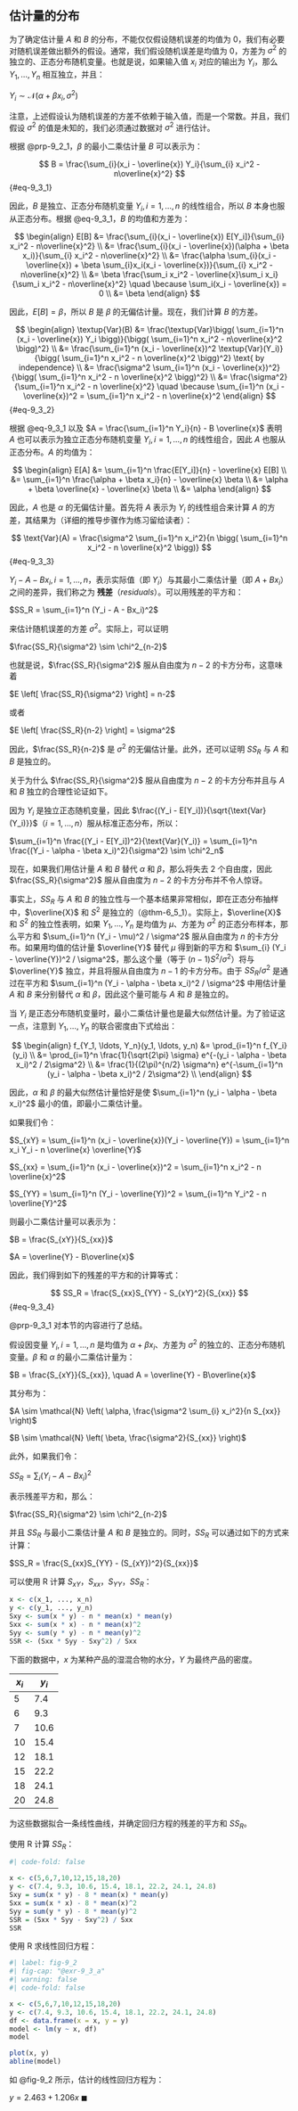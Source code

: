 ## 估计量的分布
为了确定估计量 $A$ 和 $B$ 的分布，不能仅仅假设随机误差的均值为 0，我们有必要对随机误差做出额外的假设。通常，我们假设随机误差是均值为 0，方差为 $\sigma^2$ 的独立的、正态分布随机变量。也就是说，如果输入值 $x_i$ 对应的输出为 $Y_i$，那么 $Y_1, \ldots, Y_n$ 相互独立，并且：

$Y_i \sim \mathcal{N}(\alpha + \beta x_i, \sigma^2)$

注意，上述假设认为随机误差的方差不依赖于输入值，而是一个常数。并且，我们假设 $\sigma^2$ 的值是未知的，我们必须通过数据对 $\sigma^2$ 进行估计。

根据 @prp-9_2_1，$\beta$ 的最小二乘估计量 $B$ 可以表示为：

$$
B = \frac{\sum_{i}(x_i - \overline{x}) Y_i}{\sum_{i} x_i^2 - n\overline{x}^2}
$$ {#eq-9_3_1}

因此，$B$ 是独立、正态分布随机变量 $Y_i, i = 1, \ldots, n$ 的线性组合，所以 $B$ 本身也服从正态分布。根据 @eq-9_3_1，$B$ 的均值和方差为：

$$
\begin{align}
E[B] &= \frac{\sum_{i}(x_i - \overline{x}) E[Y_i]}{\sum_{i} x_i^2 - n\overline{x}^2} \\
&= \frac{\sum_{i}(x_i - \overline{x})(\alpha + \beta x_i)}{\sum_{i} x_i^2 - n\overline{x}^2} \\
&= \frac{\alpha \sum_{i}(x_i - \overline{x}) + \beta \sum_{i}x_i(x_i - \overline{x})}{\sum_{i} x_i^2 - n\overline{x}^2} \\
&= \beta \frac{\sum_i x_i^2 - \overline{x}\sum_i x_i}{\sum_i x_i^2 - n\overline{x}^2} \quad \because \sum_i(x_i - \overline{x}) = 0 \\
&= \beta
\end{align}
$$

因此，$E[B] = \beta$，所以 $B$ 是 $\beta$ 的无偏估计量。现在，我们计算 $B$ 的方差。

$$
\begin{align}
\textup{Var}(B) &= \frac{\textup{Var}\bigg( \sum_{i=1}^n (x_i - \overline{x}) Y_i \bigg)}{\bigg( \sum_{i=1}^n x_i^2 - n\overline{x}^2 \bigg)^2} \\
&= \frac{\sum_{i=1}^n (x_i - \overline{x})^2 \textup{Var}(Y_i)}{\bigg( \sum_{i=1}^n x_i^2 - n \overline{x}^2 \bigg)^2} \text{ by independence} \\
&= \frac{\sigma^2 \sum_{i=1}^n (x_i - \overline{x})^2}{\bigg( \sum_{i=1}^n x_i^2 - n \overline{x}^2 \bigg)^2} \\
&= \frac{\sigma^2}{\sum_{i=1}^n x_i^2 - n \overline{x}^2} \quad \because \sum_{i=1}^n (x_i - \overline{x})^2 = \sum_{i=1}^n x_i^2 - n \overline{x}^2
\end{align}
$$ {#eq-9_3_2}

根据 @eq-9_3_1 以及 $A = \frac{\sum_{i=1}^n Y_i}{n} - B \overline{x}$ 表明 $A$ 也可以表示为独立正态分布随机变量 $Y_i, i = 1, \ldots, n$ 的线性组合，因此 $A$ 也服从正态分布。$A$ 的均值为：

$$
\begin{align}
E[A] &= \sum_{i=1}^n \frac{E[Y_i]}{n} - \overline{x} E[B] \\
&= \sum_{i=1}^n \frac{\alpha + \beta x_i}{n} - \overline{x} \beta \\
&= \alpha + \beta \overline{x} - \overline{x} \beta \\
&= \alpha
\end{align}
$$ 

因此，$A$ 也是 $\alpha$ 的无偏估计量。首先将 $A$ 表示为 $Y_i$ 的线性组合来计算 $A$ 的方差，其结果为（详细的推导步骤作为练习留给读者）：

$$
\text{Var}(A) = \frac{\sigma^2 \sum_{i=1}^n x_i^2}{n \bigg( \sum_{i=1}^n x_i^2 - n \overline{x}^2 \bigg)}
$$ {#eq-9_3_3}

$Y_i - A - Bx_i, i = 1, \ldots, n$，表示实际值（即 $Y_i$）与其最小二乘估计量（即 $A + Bx_i$）之间的差异，我们称之为 **残差**（*residuals*）。可以用残差的平方和：

$SS_R = \sum_{i=1}^n (Y_i - A - Bx_i)^2$

来估计随机误差的方差 $\sigma^2$。实际上，可以证明

$\frac{SS_R}{\sigma^2} \sim \chi^2_{n-2}$

也就是说，$\frac{SS_R}{\sigma^2}$ 服从自由度为 $n-2$ 的卡方分布，这意味着

$E \left[ \frac{SS_R}{\sigma^2} \right] = n-2$

或者

$E \left[ \frac{SS_R}{n-2} \right] = \sigma^2$

因此，$\frac{SS_R}{n-2}$ 是 $\sigma^2$ 的无偏估计量。此外，还可以证明 $SS_R$ 与 $A$ 和 $B$ 是独立的。

::: {.callout-tip title="备注"}
关于为什么 $\frac{SS_R}{\sigma^2}$ 服从自由度为 $n-2$ 的卡方分布并且与 $A$ 和 $B$ 独立的合理性论证如下。

因为 $Y_i$ 是独立正态随机变量，因此 $\frac{(Y_i - E[Y_i])}{\sqrt{\text{Var}(Y_i)}}$（$i = 1, \ldots, n$）服从标准正态分布，所以：

$\sum_{i=1}^n \frac{(Y_i - E[Y_i])^2}{\text{Var}(Y_i)} = \sum_{i=1}^n \frac{(Y_i - \alpha - \beta x_i)^2}{\sigma^2} \sim \chi^2_n$

现在，如果我们用估计量 $A$ 和 $B$ 替代 $\alpha$ 和 $\beta$，那么将失去 2 个自由度，因此 $\frac{SS_R}{\sigma^2}$ 服从自由度为 $n-2$ 的卡方分布并不令人惊讶。

事实上，$SS_R$ 与 $A$ 和 $B$ 的独立性与一个基本结果非常相似，即在正态分布抽样中，$\overline{X}$ 和 $S^2$ 是独立的（@thm-6_5_1）。实际上，$\overline{X}$ 和 $S^2$ 的独立性表明，如果 $Y_1, \ldots, Y_n$ 是均值为 $\mu$、方差为 $\sigma^2$ 的正态分布样本，那么平方和 $\sum_{i=1}^n (Y_i - \mu)^2 / \sigma^2$ 服从自由度为 $n$ 的卡方分布。如果用均值的估计量 $\overline{Y}$ 替代 $\mu$ 得到新的平方和 $\sum_{i} (Y_i - \overline{Y})^2 / \sigma^2$，那么这个量（等于 $(n-1)S^2 / \sigma^2$）将与 $\overline{Y}$ 独立，并且将服从自由度为 $n-1$ 的卡方分布。由于 $SS_R / \sigma^2$ 是通过在平方和 $\sum_{i=1}^n (Y_i - \alpha - \beta x_i)^2 / \sigma^2$ 中用估计量 $A$ 和 $B$ 来分别替代 $\alpha$ 和 $\beta$，因此这个量可能与 $A$ 和 $B$ 是独立的。

当 $Y_i$ 是正态分布随机变量时，最小二乘估计量也是最大似然估计量。为了验证这一点，注意到 $Y_1, \ldots, Y_n$ 的联合密度由下式给出：

$$
\begin{align}
f_{Y_1, \ldots, Y_n}(y_1, \ldots, y_n) &= \prod_{i=1}^n f_{Y_i}(y_i) \\
&= \prod_{i=1}^n \frac{1}{\sqrt{2\pi} \sigma} e^{-(y_i - \alpha - \beta x_i)^2 / 2\sigma^2} \\
&= \frac{1}{(2\pi)^{n/2} \sigma^n} e^{-\sum_{i=1}^n (y_i - \alpha - \beta x_i)^2 / 2\sigma^2} \\
\end{align}
$$

因此，$\alpha$ 和 $\beta$ 的最大似然估计量恰好是使 $\sum_{i=1}^n (y_i - \alpha - \beta x_i)^2$ 最小的值，即最小二乘估计量。
:::

::: {.callout-tip title="符号说明"}
如果我们令：

$S_{xY} = \sum_{i=1}^n (x_i - \overline{x})(Y_i - \overline{Y}) = \sum_{i=1}^n x_i Y_i - n \overline{x} \overline{Y}$

$S_{xx} = \sum_{i=1}^n (x_i - \overline{x})^2 = \sum_{i=1}^n x_i^2 - n \overline{x}^2$

$S_{YY} = \sum_{i=1}^n (Y_i - \overline{Y})^2 = \sum_{i=1}^n Y_i^2 - n \overline{Y}^2$

则最小二乘估计量可以表示为：

$B = \frac{S_{xY}}{S_{xx}}$

$A = \overline{Y} - B\overline{x}$

因此，我们得到如下的残差的平方和的计算等式：

$$
SS_R = \frac{S_{xx}S_{YY} - S_{xY}^2}{S_{xx}}
$$ {#eq-9_3_4}
:::

@prp-9_3_1 对本节的内容进行了总结。

::: {#prp-9_3_1}
假设因变量 $Y_i, i = 1, \ldots, n$ 是均值为 $\alpha + \beta x_i$、方差为 $\sigma^2$ 的独立的、正态分布随机变量。$\beta$ 和 $\alpha$ 的最小二乘估计量为：

$B = \frac{S_{xY}}{S_{xx}}, \quad A = \overline{Y} - B\overline{x}$

其分布为：

$A \sim \mathcal{N} \left( \alpha, \frac{\sigma^2 \sum_{i} x_i^2}{n S_{xx}} \right)$

$B \sim \mathcal{N} \left( \beta, \frac{\sigma^2}{S_{xx}} \right)$

此外，如果我们令：

$SS_R = \sum_{i} (Y_i - A - Bx_i)^2$

表示残差平方和，那么：

$\frac{SS_R}{\sigma^2} \sim \chi^2_{n-2}$

并且 $SS_R$ 与最小二乘估计量 $A$ 和 $B$ 是独立的。同时，$SS_R$ 可以通过如下的方式来计算：

$SS_R = \frac{S_{xx}S_{YY} - (S_{xY})^2}{S_{xx}}$
:::

可以使用 R 计算 $S_{xY}$，$S_{xx}$，$S_{YY}$，$SS_R$：

```.r
x <- c(x_1, ..., x_n)
y <- c(y_1, ..., y_n)
Sxy <- sum(x * y) - n * mean(x) * mean(y)
Sxx <- sum(x * x) - n * mean(x)^2
Syy <- sum(y * y) - n * mean(y)^2
SSR <- (Sxx * Syy - Sxy^2) / Sxx
```

::: {#exr-9_3_a}
下面的数据中，$x$ 为某种产品的湿混合物的水分，$Y$ 为最终产品的密度。

| $x_i$ | $y_i$ |
| --- | --- |
| 5 | 7.4 |
| 6 | 9.3 |
| 7 | 10.6 |
| 10 | 15.4 |
| 12 | 18.1 |
| 15 | 22.2 |
| 18 | 24.1 |
| 20 | 24.8 |

为这些数据拟合一条线性曲线，并确定回归方程的残差的平方和 $SS_R$。
:::

::: {#sol-q_3_a}
使用 R 计算 $SS_R$：

```r
#| code-fold: false

x <- c(5,6,7,10,12,15,18,20)
y <- c(7.4, 9.3, 10.6, 15.4, 18.1, 22.2, 24.1, 24.8)
Sxy = sum(x * y) - 8 * mean(x) * mean(y)
Sxx = sum(x * x) - 8 * mean(x)^2
Syy = sum(y * y) - 8 * mean(y)^2
SSR = (Sxx * Syy - Sxy^2) / Sxx
SSR
```

使用 R 求线性回归方程：

```r
#| label: fig-9_2
#| fig-cap: "@exr-9_3_a"
#| warning: false
#| code-fold: false

x <- c(5,6,7,10,12,15,18,20)
y <- c(7.4, 9.3, 10.6, 15.4, 18.1, 22.2, 24.1, 24.8)
df <- data.frame(x = x, y = y)
model <- lm(y ~ x, df)
model

plot(x, y)
abline(model)
```

如 @fig-9_2 所示，估计的线性回归方程为：

$y = 2.463 + 1.206x$ $\blacksquare$
:::